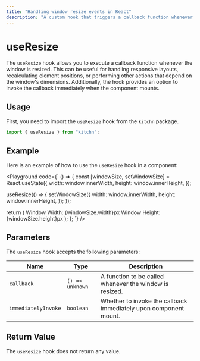 ```yaml
---
title: "Handling window resize events in React"
description: "A custom hook that triggers a callback function whenever the window is resized, with an option to invoke the callback immediately upon mounting."
---
```



# useResize

The `useResize` hook allows you to execute a callback function whenever the window is resized. This can be useful for handling responsive layouts, recalculating element positions, or performing other actions that depend on the window's dimensions. Additionally, the hook provides an option to invoke the callback immediately when the component mounts.

## Usage

First, you need to import the `useResize` hook from the `kitchn` package.

```jsx
import { useResize } from "kitchn";
```

## Example

Here is an example of how to use the `useResize` hook in a component:

<Playground
code={`
() => {
  const [windowSize, setWindowSize] = React.useState({
    width: window.innerWidth,
    height: window.innerHeight,
  });

  useResize(() => {
    setWindowSize({
      width: window.innerWidth,
      height: window.innerHeight,
    });
  });

  return (
    <Container>
      <Text>Window Width: {windowSize.width}px</Text>
      <Text>Window Height: {windowSize.height}px</Text>
    </Container>
  );
};
`}
/>

## Parameters

The `useResize` hook accepts the following parameters:

| Name           | Type                                            | Description
|----------------|-------------------------------------------------|---------------------------------------------------
| `callback` | `() => unknown`  | A function to be called whenever the window is resized.
| `immediatelyInvoke` | `boolean`  | Whether to invoke the callback immediately upon component mount.

## Return Value

The `useResize` hook does not return any value.

